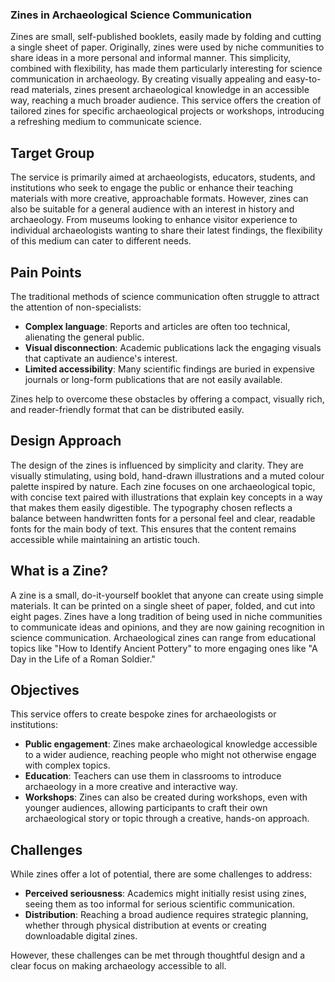 
<h3>Zines in Archaeological Science Communication</h3>

Zines are small, self-published booklets, easily made by folding and cutting a single sheet of paper. Originally, zines were used by niche communities to share ideas in a more personal and informal manner. This simplicity, combined with flexibility, has made them particularly interesting for science communication in archaeology. By creating visually appealing and easy-to-read materials, zines present archaeological knowledge in an accessible way, reaching a much broader audience. This service offers the creation of tailored zines for specific archaeological projects or workshops, introducing a refreshing medium to communicate science.

## Target Group

The service is primarily aimed at archaeologists, educators, students, and institutions who seek to engage the public or enhance their teaching materials with more creative, approachable formats. However, zines can also be suitable for a general audience with an interest in history and archaeology. From museums looking to enhance visitor experience to individual archaeologists wanting to share their latest findings, the flexibility of this medium can cater to different needs.

## Pain Points

The traditional methods of science communication often struggle to attract the attention of non-specialists:

<ul>
  <li><strong>Complex language</strong>: Reports and articles are often too technical, alienating the general public.</li>
  <li><strong>Visual disconnection</strong>: Academic publications lack the engaging visuals that captivate an audience's interest.</li>
  <li><strong>Limited accessibility</strong>: Many scientific findings are buried in expensive journals or long-form publications that are not easily available.</li>
</ul>

Zines help to overcome these obstacles by offering a compact, visually rich, and reader-friendly format that can be distributed easily.

## Design Approach

The design of the zines is influenced by simplicity and clarity. They are visually stimulating, using bold, hand-drawn illustrations and a muted colour palette inspired by nature. Each zine focuses on one archaeological topic, with concise text paired with illustrations that explain key concepts in a way that makes them easily digestible. The typography chosen reflects a balance between handwritten fonts for a personal feel and clear, readable fonts for the main body of text. This ensures that the content remains accessible while maintaining an artistic touch.

## What is a Zine?

A zine is a small, do-it-yourself booklet that anyone can create using simple materials. It can be printed on a single sheet of paper, folded, and cut into eight pages. Zines have a long tradition of being used in niche communities to communicate ideas and opinions, and they are now gaining recognition in science communication. Archaeological zines can range from educational topics like "How to Identify Ancient Pottery" to more engaging ones like "A Day in the Life of a Roman Soldier."

## Objectives

This service offers to create bespoke zines for archaeologists or institutions:

<ul>
  <li><strong>Public engagement</strong>: Zines make archaeological knowledge accessible to a wider audience, reaching people who might not otherwise engage with complex topics.</li>
  <li><strong>Education</strong>: Teachers can use them in classrooms to introduce archaeology in a more creative and interactive way.</li>
  <li><strong>Workshops</strong>: Zines can also be created during workshops, even with younger audiences, allowing participants to craft their own archaeological story or topic through a creative, hands-on approach.</li>
</ul>

## Challenges

While zines offer a lot of potential, there are some challenges to address:

<ul>
  <li><strong>Perceived seriousness</strong>: Academics might initially resist using zines, seeing them as too informal for serious scientific communication.</li>
  <li><strong>Distribution</strong>: Reaching a broad audience requires strategic planning, whether through physical distribution at events or creating downloadable digital zines.</li>
</ul>

However, these challenges can be met through thoughtful design and a clear focus on making archaeology accessible to all.
